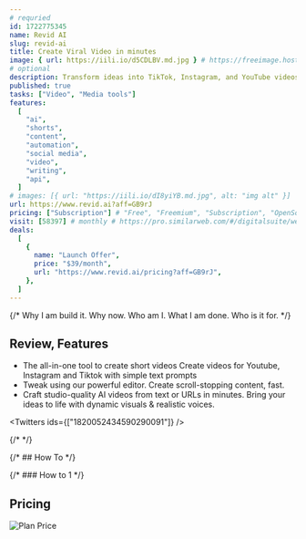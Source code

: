 ```yaml
---
# requried
id: 1722775345
name: Revid AI
slug: revid-ai
title: Create Viral Video in minutes
image: { url: https://iili.io/d5CDLBV.md.jpg } # https://freeimage.host/
# optional
description: Transform ideas into TikTok, Instagram, and YouTube videos. Drop a link or idea, and our Al does the rest — no skills needed.
published: true
tasks: ["Video", "Media tools"]
features:
  [
    "ai",
    "shorts",
    "content",
    "automation",
    "social media",
    "video",
    "writing",
    "api",
  ]
# images: [{ url: "https://iili.io/dI8yiYB.md.jpg", alt: "img alt" }]
url: https://www.revid.ai?aff=GB9rJ
pricing: ["Subscription"] # "Free", "Freemium", "Subscription", "OpenSource", "Paid"
visit: [58397] # monthly # https://pro.similarweb.com/#/digitalsuite/websiteanalysis/home
deals:
  [
    {
      name: "Launch Offer",
      price: "$39/month",
      url: "https://www.revid.ai/pricing?aff=GB9rJ",
    },
  ]
---
```


{/* Why I am build it. Why now. Who am I. What I am done. Who is it for. */}

## Review, Features

- The all-in-one tool to create short videos Create videos for Youtube, Instagram and Tiktok with simple text prompts
- Tweak using our powerful editor. Create scroll-stopping content, fast.
- Craft studio-quality AI videos from text or URLs in minutes. Bring your ideas to life with dynamic visuals & realistic voices.

<Twitters ids={["1820052434590290091"]} />

{/* <DetailYoutube videoId="" startTime={0} /> */}

{/* ## How To */}

{/* ### How to 1 */}

## Pricing

<Img
  src="https://p140.p3.n0.cdn.zight.com/items/Wnu8QWpZ/911bb250-f2a3-451c-a93e-04aeeb249d2b.jpg?v=%2289468e8816135742639586b682ef0556%22"
  alt="Plan Price"
/>
